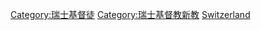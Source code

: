[[Category:瑞士基督徒|Category:瑞士基督徒]]
[[Category:瑞士基督教新教|Category:瑞士基督教新教]]
[[Category:各國新教徒|Switzerland]]